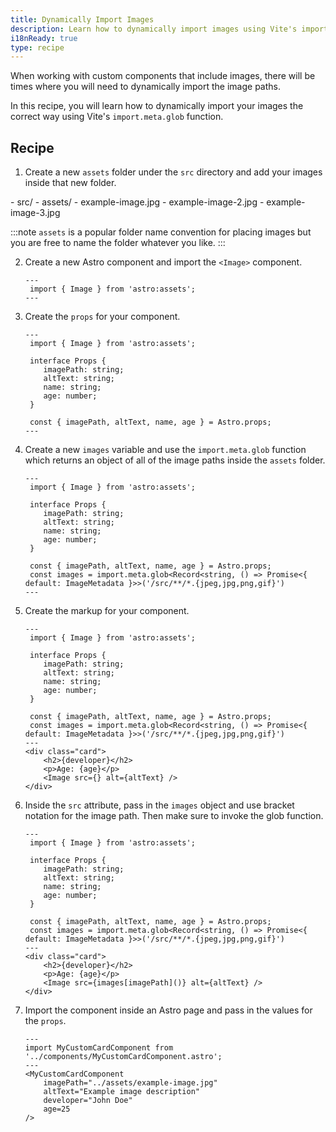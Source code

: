 ```yaml
---
title: Dynamically Import Images
description: Learn how to dynamically import images using Vite's import.meta.glob function
i18nReady: true
type: recipe
---
```


When working with custom components that include images, there will be times where you will need to dynamically import the image paths. 

In this recipe, you will learn how to dynamically import your images the correct way using Vite's `import.meta.glob` function. 

## Recipe

1. Create a new `assets` folder under the `src` directory and add your images inside that new folder. 

<FileTree>
- src/
  - assets/
    - example-image.jpg
    - example-image-2.jpg
    - example-image-3.jpg
</FileTree>

:::note
`assets` is a popular folder name convention for placing images but you are free to name the folder whatever you like.
::: 

2. Create a new Astro component and import the `<Image>` component.

    ```astro title="src/components/MyCustomCardComponent.astro" 
    ---
     import { Image } from 'astro:assets';
    ---
    ```

3. Create the `props` for your component. 

    ```astro title="src/components/MyCustomCardComponent.astro" ins={4-11}
    ---
     import { Image } from 'astro:assets';

     interface Props {
        imagePath: string;
        altText: string;
        name: string;
        age: number;
     }

     const { imagePath, altText, name, age } = Astro.props;
    ---
    ``` 

4. Create a new `images` variable and use the `import.meta.glob` function which returns an object of all of the image paths inside the `assets` folder. 

    ```astro title="src/components/MyCustomCardComponent.astro" ins={12}
    ---
     import { Image } from 'astro:assets';

     interface Props {
        imagePath: string;
        altText: string;
        name: string;
        age: number;
     }
     
     const { imagePath, altText, name, age } = Astro.props;
     const images = import.meta.glob<Record<string, () => Promise<{ default: ImageMetadata }>>('/src/**/*.{jpeg,jpg,png,gif}')
    ---
    ```

5. Create the markup for your component. 

    ```astro title="src/components/MyCustomCardComponent.astro" ins={14-18}
    ---
     import { Image } from 'astro:assets';

     interface Props {
        imagePath: string;
        altText: string;
        name: string;
        age: number;
     }
     
     const { imagePath, altText, name, age } = Astro.props;
     const images = import.meta.glob<Record<string, () => Promise<{ default: ImageMetadata }>>('/src/**/*.{jpeg,jpg,png,gif}')
    ---
    <div class="card">
        <h2>{developer}</h2>
        <p>Age: {age}</p>
        <Image src={} alt={altText} />
    </div>
    ```

6. Inside the `src` attribute, pass in the `images` object and use bracket notation for the image path. Then make sure to invoke the glob function. 
   
    ```astro title="src/components/MyCustomCardComponent.astro" ins={17}
    ---
     import { Image } from 'astro:assets';

     interface Props {
        imagePath: string;
        altText: string;
        name: string;
        age: number;
     }
     
     const { imagePath, altText, name, age } = Astro.props;
     const images = import.meta.glob<Record<string, () => Promise<{ default: ImageMetadata }>>('/src/**/*.{jpeg,jpg,png,gif}')
    ---
    <div class="card">
        <h2>{developer}</h2>
        <p>Age: {age}</p>
        <Image src={images[imagePath]()} alt={altText} />
    </div>
    ```

7. Import the component inside an Astro page and pass in the values for the `props`. 

    ```astro title="src/pages/index.astro" 
    ---
    import MyCustomCardComponent from '../components/MyCustomCardComponent.astro';
    ---
    <MyCustomCardComponent 
        imagePath="../assets/example-image.jpg"
        altText="Example image description"
        developer="John Doe"
        age=25
    />
    ```


